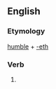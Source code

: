 ==English==

===Etymology===
[[humble]] + [[-eth]]

===Verb===
{{infl|en|verb form}}

# {{archaic third-person singular of|humble}}